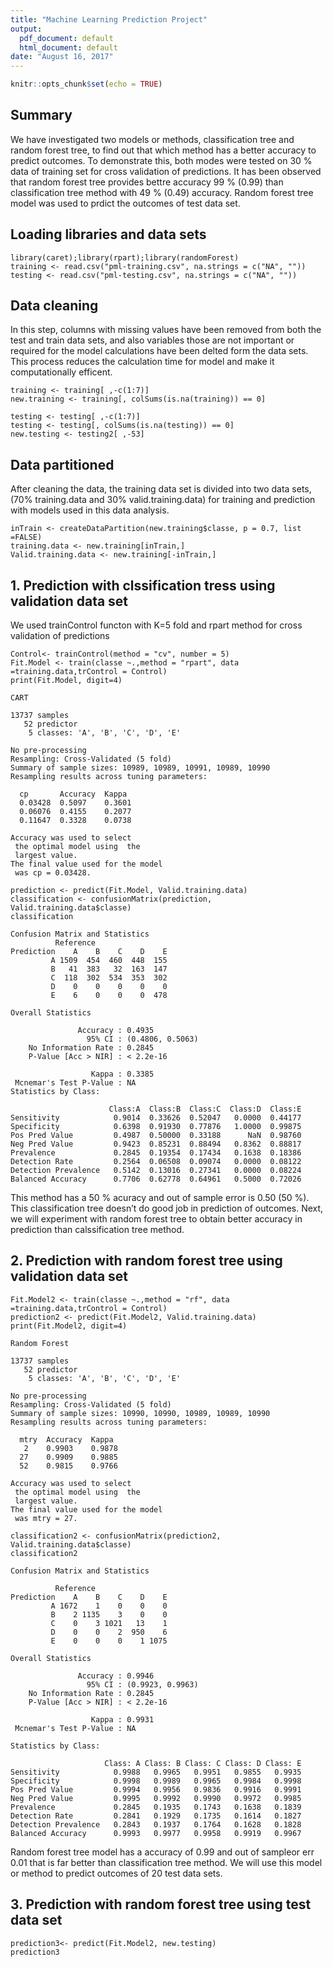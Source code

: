 ```yaml
---
title: "Machine Learning Prediction Project"
output:
  pdf_document: default
  html_document: default
date: "August 16, 2017"
---
```


```r
knitr::opts_chunk$set(echo = TRUE)
```

## Summary
We have investigated two models or methods, classification tree and random forest tree, to find out that which method has a better accuracy to predict outcomes. To demonstrate this, both modes were tested on 30 % data of training set for cross validation of predictions. It has been observed that random forest tree provides bettre accuracy 99 % (0.99) than classification tree method with 49 % (0.49) accuracy. Random forest tree model was used to prdict the outcomes of test data set.

## Loading libraries and data sets
```
library(caret);library(rpart);library(randomForest)
training <- read.csv("pml-training.csv", na.strings = c("NA", ""))
testing <- read.csv("pml-testing.csv", na.strings = c("NA", ""))
```
## Data cleaning
In this step, columns with missing values have been removed from both the test and train data sets, and also variables those are not important or required for the model calculations have been delted form the data sets. This process reduces the calculation time  for model and make it computationally efficent.
```
training <- training[ ,-c(1:7)]
new.training <- training[, colSums(is.na(training)) == 0]

testing <- testing[ ,-c(1:7)]
testing <- testing[, colSums(is.na(testing)) == 0]
new.testing <- testing2[ ,-53]
```
## Data partitioned
After cleaning the data, the training data set is divided into two data sets, (70% training.data and 30% valid.training.data) for training and prediction
with models used in this data analysis.
```
inTrain <- createDataPartition(new.training$classe, p = 0.7, list =FALSE)
training.data <- new.training[inTrain,]
Valid.training.data <- new.training[-inTrain,]
``` 
## 1. Prediction with clssification tress using validation data set
We used trainControl functon with K=5 fold and rpart method for cross validation of predictions
```
Control<- trainControl(method = "cv", number = 5)
Fit.Model <- train(classe ~.,method = "rpart", data =training.data,trControl = Control)
print(Fit.Model, digit=4)

CART 

13737 samples
   52 predictor
    5 classes: 'A', 'B', 'C', 'D', 'E' 

No pre-processing
Resampling: Cross-Validated (5 fold) 
Summary of sample sizes: 10989, 10989, 10991, 10989, 10990 
Resampling results across tuning parameters:

  cp       Accuracy  Kappa 
  0.03428  0.5097    0.3601
  0.06076  0.4155    0.2077
  0.11647  0.3328    0.0738

Accuracy was used to select
 the optimal model using  the
 largest value.
The final value used for the model
 was cp = 0.03428.
 
prediction <- predict(Fit.Model, Valid.training.data)
classification <- confusionMatrix(prediction, Valid.training.data$classe)
classification

Confusion Matrix and Statistics
          Reference
Prediction    A    B    C    D    E
         A 1509  454  460  448  155
         B   41  383   32  163  147
         C  118  302  534  353  302
         D    0    0    0    0    0
         E    6    0    0    0  478

Overall Statistics
                                          
               Accuracy : 0.4935          
                 95% CI : (0.4806, 0.5063)
    No Information Rate : 0.2845          
    P-Value [Acc > NIR] : < 2.2e-16       
                                       
                  Kappa : 0.3385          
 Mcnemar's Test P-Value : NA              
Statistics by Class:

                      Class:A  Class:B  Class:C  Class:D  Class:E
Sensitivity            0.9014  0.33626  0.52047   0.0000  0.44177
Specificity            0.6398  0.91930  0.77876   1.0000  0.99875
Pos Pred Value         0.4987  0.50000  0.33188      NaN  0.98760
Neg Pred Value         0.9423  0.85231  0.88494   0.8362  0.88817
Prevalence             0.2845  0.19354  0.17434   0.1638  0.18386
Detection Rate         0.2564  0.06508  0.09074   0.0000  0.08122
Detection Prevalence   0.5142  0.13016  0.27341   0.0000  0.08224
Balanced Accuracy      0.7706  0.62778  0.64961   0.5000  0.72026
```
This method has a 50 % acuracy and out of sample error is 0.50 (50 %). This classification tree doesn't do good job in prediction of outcomes. Next, we will experiment with random forest tree to obtain better accuracy in prediction than calssification tree method.

## 2. Prediction with random forest tree using validation data set
```
Fit.Model2 <- train(classe ~.,method = "rf", data =training.data,trControl = Control)
prediction2 <- predict(Fit.Model2, Valid.training.data)
print(Fit.Model2, digit=4)

Random Forest 

13737 samples
   52 predictor
    5 classes: 'A', 'B', 'C', 'D', 'E' 

No pre-processing
Resampling: Cross-Validated (5 fold) 
Summary of sample sizes: 10990, 10990, 10989, 10989, 10990 
Resampling results across tuning parameters:

  mtry  Accuracy  Kappa 
   2    0.9903    0.9878
  27    0.9909    0.9885
  52    0.9815    0.9766

Accuracy was used to select
 the optimal model using  the
 largest value.
The final value used for the model
 was mtry = 27.
 
classification2 <- confusionMatrix(prediction2, Valid.training.data$classe)
classification2

Confusion Matrix and Statistics

          Reference
Prediction    A    B    C    D    E
         A 1672    1    0    0    0
         B    2 1135    3    0    0
         C    0    3 1021   13    1
         D    0    0    2  950    6
         E    0    0    0    1 1075

Overall Statistics
                                          
               Accuracy : 0.9946          
                 95% CI : (0.9923, 0.9963)
    No Information Rate : 0.2845          
    P-Value [Acc > NIR] : < 2.2e-16       
                                          
                  Kappa : 0.9931          
 Mcnemar's Test P-Value : NA              

Statistics by Class:

                     Class: A Class: B Class: C Class: D Class: E
Sensitivity            0.9988   0.9965   0.9951   0.9855   0.9935
Specificity            0.9998   0.9989   0.9965   0.9984   0.9998
Pos Pred Value         0.9994   0.9956   0.9836   0.9916   0.9991
Neg Pred Value         0.9995   0.9992   0.9990   0.9972   0.9985
Prevalence             0.2845   0.1935   0.1743   0.1638   0.1839
Detection Rate         0.2841   0.1929   0.1735   0.1614   0.1827
Detection Prevalence   0.2843   0.1937   0.1764   0.1628   0.1828
Balanced Accuracy      0.9993   0.9977   0.9958   0.9919   0.9967
```
Random forest tree model has a accuracy of 0.99 and out of sampleor err 0.01 that is far better than classification tree method. We will use this model or method to predict outcomes of 20 test data sets.

## 3. Prediction with random forest tree using test data set
```
prediction3<- predict(Fit.Model2, new.testing)
prediction3

```
